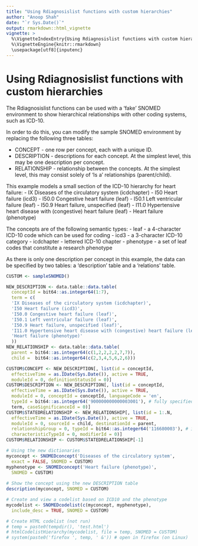 ```yaml
---
title: "Using Rdiagnosislist functions with custom hierarchies"
author: "Anoop Shah"
date: "`r Sys.Date()`"
output: rmarkdown::html_vignette
vignette: >
  %\VignetteIndexEntry{Using Rdiagnosislist functions with custom hierarchies}
  %\VignetteEngine{knitr::rmarkdown}
  \usepackage[utf8]{inputenc}
---
```


Using Rdiagnosislist functions with custom hierarchies
======================================================

The Rdiagnosislist functions can be used with a 'fake' SNOMED environment to show hierarchical relationships with other coding systems, such as ICD-10.

In order to do this, you can modify the sample SNOMED environment by replacing the following three tables:

- CONCEPT - one row per concept, each with a unique ID.
- DESCRIPTION - descriptions for each concept. At the simplest level, this may be one description per concept.
- RELATIONSHIP - relationship between the concepts. At the simplest level, this may consist solely of 'Is a' relationships (parent/child).

This example models a small section of the ICD-10 hierarchy for heart failure:
- IX Diseases of the circulatory system (icdchapter)
- I50 Heart failure (icd3)
- I50.0 Congestive heart failure (leaf)
- I50.1 Left ventricular failure (leaf)
- I50.9 Heart failure, unspecified (leaf)
- I11.0 Hypertensive heart disease with (congestive) heart failure (leaf)
- Heart failure (phenotype)

The concepts are of the following semantic types:
- leaf - a 4-character ICD-10 code which can be used for coding
- icd3 - a 3-character ICD-10 category
- icdchapter - lettered ICD-10 chapter
- phenotype - a set of leaf codes that constitute a research phenotype

As there is only one description per concept in this example, the data can be specified by two tables: a 'description' table and a 'relations' table.

```r
CUSTOM <- sampleSNOMED()

NEW_DESCRIPTION <- data.table::data.table(
  conceptId = bit64::as.integer64(1:7),
  term = c(
  'IX Diseases of the circulatory system (icdchapter)',
  'I50 Heart failure (icd3)',
  'I50.0 Congestive heart failure (leaf)',
  'I50.1 Left ventricular failure (leaf)',
  'I50.9 Heart failure, unspecified (leaf)',
  'I11.0 Hypertensive heart disease with (congestive) heart failure (leaf)',
  'Heart failure (phenotype)'
  ))
NEW_RELATIONSHIP <- data.table::data.table(
  parent = bit64::as.integer64(c(1,2,2,2,2,7,7)),
  child =  bit64::as.integer64(c(2,3,4,5,6,2,6)))

CUSTOM$CONCEPT <- NEW_DESCRIPTION[, list(id = conceptId,
  effectiveTime = as.IDate(Sys.Date()), active = TRUE,
  moduleId = 0, definitionStatusId = 0)]
CUSTOM$DESCRIPTION <- NEW_DESCRIPTION[, list(id = conceptId,
  effectiveTime = as.IDate(Sys.Date()), active = TRUE,
  moduleId = 0, conceptId = conceptId, languageCode = 'en',
  typeId = bit64::as.integer64('900000000000003001'), # fully specified name
  term, caseSignificanceId = 0)]
CUSTOM$STATEDRELATIONSHIP <- NEW_RELATIONSHIP[, list(id = 1:.N,
  effectiveTime = as.IDate(Sys.Date()), active = TRUE,
  moduleId = 0, sourceId = child, destinationId = parent,
  relationshipGroup = 0, typeId = bit64::as.integer64('116680003'), # is a
  characteristicTypeId = 0, modifierId = 0)]
CUSTOM$RELATIONSHIP <- CUSTOM$STATEDRELATIONSHIP[-1]

# Using the new dictionaries
myconcept <- SNOMEDconcept('Diseases of the circulatory system',
  exact = FALSE, SNOMED = CUSTOM)
myphenotype <- SNOMEDconcept('Heart failure (phenotype)',
  SNOMED = CUSTOM)
  
# Show the concept using the new DESCRIPTION table
description(myconcept, SNOMED = CUSTOM)

# Create and view a codelist based on ICD10 and the phenotype
mycodelist <- SNOMEDcodelist(c(myconcept, myphenotype),
  include_desc = TRUE, SNOMED = CUSTOM)

# Create HTML codelist (not run)
# temp = paste0(tempdir(), 'test.html')
# htmlCodelistHierarchy(mycodelist, file = temp, SNOMED = CUSTOM)
# system(paste0('firefox ', temp, ' &')) # open in firefox (on Linux)
```
